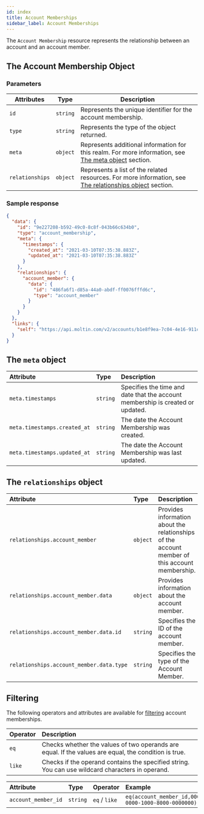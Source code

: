 ```yaml
---
id: index
title: Account Memberships
sidebar_label: Account Memberships
---
```


The `Account Membership` resource represents the relationship between an account and an account member.

## The Account Membership Object

### Parameters

| Attributes | Type | Description |
| --- | --- | --- |
| `id` | `string` | Represents the unique identifier for the account membership. |
| `type` | `string` | Represents the type of the object returned. |
| `meta` | `object` | Represents additional information for this realm. For more information, see [The meta object](#the-meta-object) section. |
| `relationships` | `object` | Represents a list of the related resources. For more information, see [The relationships object](#the-relationships-object) section. |

### Sample response

```json
{
  "data": {
    "id": "9e227208-b592-49c0-8c8f-043b66c634b0",
    "type": "account_membership",
    "meta": {
      "timestamps": {
        "created_at": "2021-03-10T07:35:38.883Z",
        "updated_at": "2021-03-10T07:35:38.883Z"
      }
    },
    "relationships": {
      "account_member": {
        "data": {
          "id": "486fa6f1-d85a-44a0-abdf-ff0076fffd6c",
          "type": "account_member"
        }
      }
    }
  },
  "links": {
    "self": "https://api.moltin.com/v2/accounts/b1e8f9ea-7c04-4e16-911c-6898d35731ed/account-memberships/9e227208-b592-49c0-8c8f-043b66c634b0"
  }
}
```

## The `meta` object

| Attribute | Type | Description |
| :--- | :--- | :--- |
| `meta.timestamps` | `string` | Specifies the time and date that the account membership is created or updated. |
| `meta.timestamps.created_at` | `string` | The date the Account Membership was created. |
| `meta.timestamps.updated_at` | `string` | The date the Account Membership was last updated. |

## The `relationships` object

| Attribute | Type | Description |
| :--- | :--- | :--- |
| `relationships.account_member` | `object` | Provides information about the relationships of the account member of this account membership. |
| `relationships.account_member.data` | `object` | Provides information about the account member. |
| `relationships.account_member.data.id` | `string` | Specifies the ID of the account member. |
| `relationships.account_member.data.type` | `string` | Specifies the type of the Account Member. |


## Filtering

The following operators and attributes are available for [filtering](../../../basics/filtering.md) account memberships.

| Operator | Description |
| :--- | :--- |
| `eq` | Checks whether the values of two operands are equal. If the values are equal, the condition is true. |
| `like` | Checks if the operand contains the specified string. You can use wildcard characters in operand. |

| Attribute | Type | Operator | Example |
| :--- | :--- | :--- | :--- |
| `account_member_id` | `string` | `eq` / `like` | `eq(account_member_id,00000000-0000-1000-8000-0000000)` |
